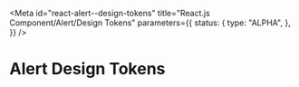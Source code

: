 <!-- @license CC0-1.0 -->


<Meta
  id="react-alert--design-tokens"
  title="React.js Component/Alert/Design Tokens"
  parameters={{
    status: {
      type: "ALPHA",
    },
  }}
/>

# Alert Design Tokens

<ComponentTokensSection tokens={tokens} definition={tokensDefinition} component="utrecht-alert" />
